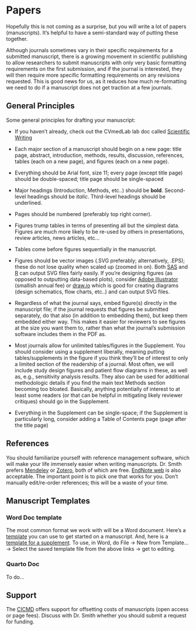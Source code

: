 # Papers {#sec-papers}

Hopefully this is not coming as a surprise, but you will write a lot of papers (manuscripts). It's helpful to have a semi-standard way of putting these together. 

::: {.callout-note}
Although journals sometimes vary in their specific requirements for a submitted manuscript, there is a growing movement in scientific publishing to allow researchers to submit manuscripts with only very basic formatting requirements on the first submission, and if the journal is interested, they will then require more specific formatting requirements on any revisions requested. This is good news for us, as it reduces how much re-formatting we need to do if a manuscript does not get traction at a few journals. 
:::

## General Principles

Some general principles for drafting your manuscript:

-   If you haven't already, check out the CVmedLab lab doc called [Scientific Writing](https://cvmedlab.org/labdocs/writing.html)

-   Each major section of a manuscript should begin on a new page: title page, abstract, introduction, methods, results, discussion, references, tables (each on a new page), and figures (each on a new page). 

-   Everything should be Arial font, size 11; every page (except title page) should be double-spaced; title page should be single-spaced

-   Major headings (Introduction, Methods, etc..) should be **bold**. Second-level headings should be *italic*. Third-level headings should be underlined. 

-   Pages should be numbered (preferably top right corner). 

-   Figures trump tables in terms of presenting all but the simplest data. Figures are much more likely to be re-used by others in presentations, review articles, news articles, etc... 

-   Tables come before figures sequentially in the manuscript. 

-   Figures should be vector images (.SVG preferably; alternatively, .EPS); these do not lose quality when scaled up (zoomed in on). Both [SAS](https://documentation.sas.com/doc/en/pgmsascdc/9.4_3.5/lrcon/n0ezld96mjxs08n1lvoj5mtb4opl.htm) and [R](https://ggplot2.tidyverse.org/reference/ggsave.html) can output SVG files fairly easily. If you're designing figures (as opposed to outputting data-based plots), consider [Adobe Illustrator](https://info.apps.ufl.edu/adobeatufapps/) (smallish annual fee) or [draw.io](https://app.diagrams.net/) which is good for creating diagrams (design schematics, flow charts, etc..) and can output SVG files.

-   Regardless of what the journal says, embed figure(s) directly in the manuscript file; if the journal requests that figures be submitted separately, do that also (in addition to embedding them), but keep them embedded either way. This makes it easier for reviewers to see figures at the size you want them to, rather than what the journal's submission software includes them in the PDF as. 

-   Most journals allow for unlimited tables/figures in the Supplement. You should consider using a supplement liberally, meaning putting tables/supplements in the figure if you think they'll be of interest to only a limited section of the readership of a journal. Most often, we will include study design figures and patient flow diagrams in these, as well as, e.g., sensitivity analysis results. They also can be used for additional methodologic details if you find the main text Methods section becoming too bloated. Basically, anything potentially of interest to at least some readers (or that can be helpful in mitigating likely reviewer critiques) should go in the Supplement.

-   Everything in the Supplement can be single-space; if the Supplement is particularly long, consider adding a Table of Contents page (page after the title page)

## References

You should familiarize yourself with reference management software, which will make your life immensely easier when writing manuscripts. Dr. Smith prefers [Mendeley](https://www.mendeley.com/) or [Zotero](https://www.zotero.org/), both of which are free. [EndNote web](https://www.myendnoteweb.com/) is also acceptable. The important point is to pick one that works for you. Don't manually edit/re-order references; this will be a waste of your time. 

## Manuscript Templates

### Word Doc template

The most common format we work with will be a Word document. Here's a [template](/assets/templates/papers/word_paper_template.dotx) you can use to get started on a manuscript. And, here is a [template for a supplement](/assets/templates/papers/word_supplement_template.dotx). To use, in Word, do File -> New from Template... -> Select the saved template file from the above links -> get to editing. 

### Quarto Doc

To do...

## Support

The [CICMD](https://cicmd.center.ufl.edu/) offers support for offsetting costs of manuscripts (open access or page fees). Discuss with Dr. Smith whether you should submit a request for funding. 

